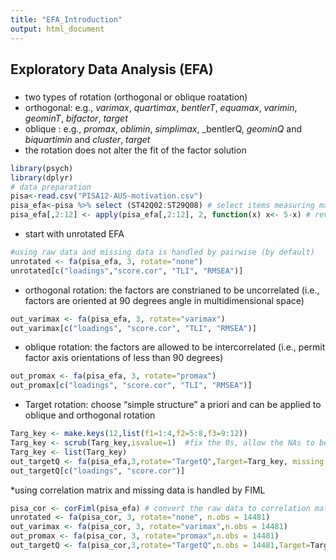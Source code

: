 ```yaml
---
title: "EFA_Introduction"
output: html_document
---
```


## Exploratory Data Analysis (EFA)

### 

* two types of rotation (orthogonal or oblique roatation) 
* orthogonal: e.g., _varimax_, _quartimax_, _bentlerT_, _equamax_, _varimin_, _geominT_, _bifactor_, _target_
* oblique : e.g., _promax_, _oblimin_, _simplimax_, _bentlerQ, _geominQ_ and _biquartimin_ and _cluster_, _target_
* the rotation does not alter the fit of the factor solution

```r
library(psych)
library(dplyr)
# data preparation
pisa<-read.csv("PISA12-AUS-motivation.csv")
pisa_efa<-pisa %>% select (ST42Q02:ST29Q08) # select items measuring math self-concept, intrinsic value and utility value
pisa_efa[,2:12] <- apply(pisa_efa[,2:12], 2, function(x) x<- 5-x) # reverse code for nagetively worded items (not necessary)
```

* start with unrotated EFA
```r
#using raw data and missing data is handled by pairwise (by default)
unrotated <- fa(pisa_efa, 3, rotate="none")
unrotated[c("loadings","score.cor", "TLI", "RMSEA")]
```

* orthogonal rotation: the factors are constrianed to be uncorrelated (i.e., factors are oriented at 90 degrees angle in multidimensional space)
```r
out_varimax <- fa(pisa_efa, 3, rotate="varimax")
out_varimax[c("loadings", "score.cor", "TLI", "RMSEA")]
```
* oblique rotation: the factors are allowed to be intercorrelated (i.e., permit factor axis orientations of less than 90 degrees)
```r
out_promax <- fa(pisa_efa, 3, rotate="promax")
out_promax[c("loadings", "score.cor", "TLI", "RMSEA")]
```

* Target rotation: choose “simple structure” a priori and can be applied to oblique and orthogonal rotation
```r
Targ_key <- make.keys(12,list(f1=1:4,f2=5:8,f3=9:12))
Targ_key <- scrub(Targ_key,isvalue=1)  #fix the 0s, allow the NAs to be estimated
Targ_key <- list(Targ_key)
out_targetQ <- fa(pisa_efa,3,rotate="TargetQ",Target=Targ_key, missing = TRUE) #TargetT for orthogonal rotation
out_targetQ[c("loadings", "score.cor")]
```
*using correlation matrix  and missing data is handled by FIML
```r
pisa_cor <- corFiml(pisa_efa) # convert the raw data to correlation matrix uisng FIML
unrotated <- fa(pisa_cor, 3, rotate="none", n.obs = 14481)
out_varimax <- fa(pisa_cor, 3, rotate="varimax",n.obs = 14481)
out_promax <- fa(pisa_cor, 3, rotate="promax",n.obs = 14481)
out_targetQ <- fa(pisa_cor,3,rotate="TargetQ",n.obs = 14481,Target=Targ_key) #TargetT for orthogonal rotation
```
